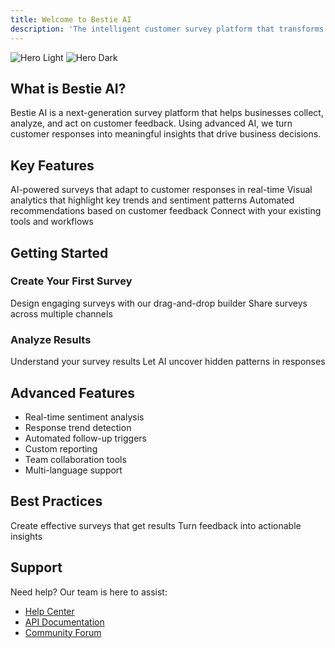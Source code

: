 ```yaml
---
title: Welcome to Bestie AI
description: 'The intelligent customer survey platform that transforms feedback into actionable insights'
---
```


<img alt="Hero Light" className="block dark:hidden" src="/images/hero-light.svg" />
<img alt="Hero Dark" className="hidden dark:block" src="/images/hero-dark.svg" />

## What is Bestie AI?
Bestie AI is a next-generation survey platform that helps businesses collect, analyze, and act on customer feedback. Using advanced AI, we turn customer responses into meaningful insights that drive business decisions.

## Key Features
<CardGroup cols={2}>
 <Card title="Smart Surveys" icon="robot" href="/features/smart-surveys">
   AI-powered surveys that adapt to customer responses in real-time
 </Card>
 <Card title="Insight Dashboard" icon="chart-line" href="/features/analytics">
   Visual analytics that highlight key trends and sentiment patterns
 </Card>
 <Card title="Action Items" icon="list-check" href="/features/actions">
   Automated recommendations based on customer feedback
 </Card>
 <Card title="Integration Hub" icon="puzzle-piece" href="/features/integrations">
   Connect with your existing tools and workflows
 </Card>
</CardGroup>

## Getting Started 

### Create Your First Survey
<CardGroup cols={2}>
 <Card title="Survey Builder" icon="wand-magic-sparkles" href="/guides/survey-builder">
   Design engaging surveys with our drag-and-drop builder
 </Card>
 <Card title="Distribution" icon="share-nodes" href="/guides/distribution">
   Share surveys across multiple channels
 </Card>
</CardGroup>

### Analyze Results
<CardGroup cols={2}>
 <Card title="Analytics Guide" icon="magnifying-glass-chart" href="/guides/analytics">
   Understand your survey results
 </Card>
 <Card title="AI Insights" icon="brain" href="/guides/ai-insights">
   Let AI uncover hidden patterns in responses
 </Card>
</CardGroup>

## Advanced Features

- Real-time sentiment analysis
- Response trend detection 
- Automated follow-up triggers
- Custom reporting
- Team collaboration tools
- Multi-language support

## Best Practices
<CardGroup cols={2}>
 <Card title="Survey Design" icon="pencil" href="/best-practices/design">
   Create effective surveys that get results
 </Card>
 <Card title="Response Analysis" icon="chart-simple" href="/best-practices/analysis">
   Turn feedback into actionable insights
 </Card>
</CardGroup>

## Support
Need help? Our team is here to assist:
- [Help Center](https://help.bestieai.com)
- [API Documentation](https://api.bestieai.com) 
- [Community Forum](https://community.bestieai.com)